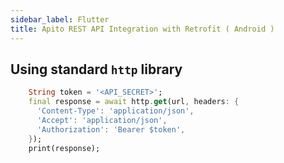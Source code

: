 ```yaml
---
sidebar_label: Flutter
title: Apito REST API Integration with Retrofit ( Android )
---
```


## Using standard `http` library

<ApiSecretNote />

```dart
    String token = '<API_SECRET>';
    final response = await http.get(url, headers: {
      'Content-Type': 'application/json',
      'Accept': 'application/json',
      'Authorization': 'Bearer $token',
    });
    print(response);
```
